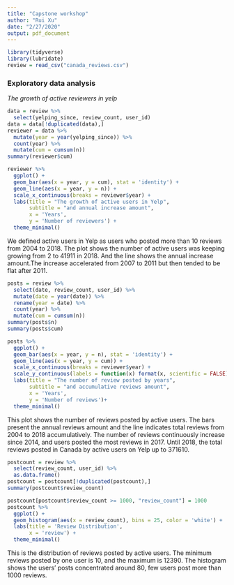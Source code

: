 ```yaml
---
title: "Capstone workshop"
author: "Rui Xu"
date: "2/27/2020"
output: pdf_document
---
```

```r
library(tidyverse)
library(lubridate)
review = read_csv("canada_reviews.csv")
```

### Exploratory data analysis
*The growth of active reviewers in yelp*
```r
data = review %>%
  select(yelping_since, review_count, user_id)
data = data[!duplicated(data),]
reviewer = data %>%
  mutate(year = year(yelping_since)) %>%
  count(year) %>%
  mutate(cum = cumsum(n))
summary(reviewer$cum)
```

```r
reviewer %>%
  ggplot() +
  geom_bar(aes(x = year, y = cum), stat = 'identity') +
  geom_line(aes(x = year, y = n)) +
  scale_x_continuous(breaks = reviewer$year) +
  labs(title = "The growth of active users in Yelp",
       subtitle = "and annual increase amount",
       x = 'Years',
       y = 'Number of reviewers') +
  theme_minimal()
```
  We defined active users in Yelp as users who posted more than 10 reviews from 2004 to 2018. The plot shows the number of active users was keeping growing from 2 to 41911 in 2018. And the line shows the annual increase amount.The increase  accelerated from 2007 to 2011 but then tended to be flat after 2011. 
```r
posts = review %>%
  select(date, review_count, user_id) %>%
  mutate(date = year(date)) %>%
  rename(year = date) %>%
  count(year) %>%
  mutate(cum = cumsum(n))
summary(posts$n)
summary(posts$cum)
```

```r
posts %>%
  ggplot() +
  geom_bar(aes(x = year, y = n), stat = 'identity') +
  geom_line(aes(x = year, y = cum)) +
  scale_x_continuous(breaks = reviewer$year) +
  scale_y_continuous(labels = function(x) format(x, scientific = FALSE)) +
  labs(title = "The number of review posted by years",
       subtitle = "and accumulative reviews amount",
       x = 'Years',
       y = 'Number of reviews')+
  theme_minimal()
```

  This plot shows the number of reviews posted by active users. The bars present the annual reviews amount and the line indicates total reviews from 2004 to 2018 accumulatively. The number of reviews continuously increase since 2014, and users posted the most reviews in 2017. Until 2018, the total reviews posted in Canada by active users on Yelp up to 371610. 
  
```r
postcount = review %>%
  select(review_count, user_id) %>%
  as.data.frame()
postcount = postcount[!duplicated(postcount),]
summary(postcount$review_count)
```

```r
postcount[postcount$review_count >= 1000, "review_count"] = 1000
postcount %>%
  ggplot() +
  geom_histogram(aes(x = review_count), bins = 25, color = 'white') +
  labs(title = 'Review Distribution',
       x = 'review') +
  theme_minimal()
```
  This is the distribution of reviews posted by active users. The minimum reviews posted by one user is 10, and the maximum is 12390. The histogram shows the users’ posts concentrated around 80, few users post more than 1000 reviews. 
